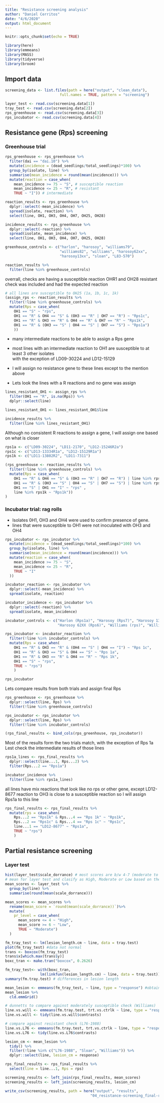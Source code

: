 ```yaml
---
title: "Resistance screening analysis"
author: "Daniel Cerritos"
date: "4/6/2020"
output: html_document
---
```


```r
knitr::opts_chunk$set(echo = TRUE)
```

```r
library(here)
library(emmeans)
library(MASS)
library(tidyverse)
library(broom)
```

## Import data

```r
screening_data <- list.files(path = here("output", "clean_data"), 
                         full.names = TRUE, pattern = "screening")

layer_test <- read.csv(screening.data[1])
tray_test <- read.csv(screening.data[2])
rps_greenhouse <- read.csv(screening.data[3])
rps_incubator <- read.csv(screening.data[4])
```

## Resistance gene (Rps) screening 

### Greenhouse trial

```r
rps_greenhouse <- rps_greenhouse %>% 
  filter(dai == "dai.10") %>% 
  mutate(incidence = (dead_seedlings/total_seedlings)*100) %>% 
  group_by(isolate, line) %>% 
  summarise(mean_incidence = round(mean(incidence))) %>% 
  mutate(reaction = case_when(
    mean_incidence >= 75 ~ "S", # susceptible reaction
    mean_incidence <= 25 ~ "R", # resistant
    TRUE ~ "I")) # intermediate 

reaction_results <- rps_greenhouse %>% 
  dplyr::select(-mean_incidence) %>% 
  spread(isolate, reaction) %>% 
  select(line, OH1, OH3, OH4, OH7, OH25, OH28) 

incidence_results <- rps_greenhouse %>% 
  dplyr::select(-reaction) %>% 
  spread(isolate, mean_incidence) %>% 
  select(line, OH1, OH3, OH4, OH7, OH25, OH28) 

greenhouse_controls <- c("harlon", "harosoy", "williams79", 
                         "williams82", "williams", "harosoy62xx", 
                         "harosoy13xx", "sloan", "L83-570")

reaction_results %>% 
  filter(line %in% greenhouse_controls) 
```

overrall, checks are having a susceptible reaction
OHR1 and OH28 resistant check was included and had the expected reaction

```r
# all lines are susceptible to OH25 (1a, 1b, 1c, 1k)
(assign_rps <- reaction_results %>% 
  filter(!line %in% greenhouse_controls) %>% 
  mutate(Rps = case_when(
    OH1 == "S" ~ "rps",
    OH1 == "R" & OH4 == "S" & (OH3 == "R" | OH7 == "R") ~ "Rps1c", 
    OH1 == "R" & OH3 == "R" & OH4 == "R" & OH7 == "R" ~ "Rps1k", 
    OH1 == "R" & (OH3 == "S" | OH4 == "S" | OH7 == "S") ~ "Rps1a")
    ))
```

- many intermediate reactions to be able to assign a Rps gene  

- most lines with an intermediate reaction to OH1 are susceptible to at least 3 other isolates  
with the exception of LD09-30224 and LD12-15129

- I will assign no resistance gene to these lines except to the mention above

- Lets look the lines with a R reactions and no gene was assign 

```r
lines_resistant_OH1 <- assign_rps %>% 
  filter(OH1 == "R", is.na(Rps)) %>%
  dplyr::select(line)

lines_resistant_OH1 <- lines_resistant_OH1$line

incidence_results %>% 
  filter(line %in% lines_resistant_OH1)
```

Although no consistent R reactions to assign a gene, I will assign one based on what is closer

```r
rps1a <- c("LD09-30224", "LD11-2170", "LD12-15246R2a")
rps1c <- c("LD13-13334R1a", "LD12-15129R1a")
rps1k <- c("LD11-13802R2", "LD11-7311")

(rps_greenhouse <- reaction_results %>% 
  filter(!line %in% greenhouse_controls) %>% 
  mutate(Rps = case_when(
    OH1 == "R" & OH4 == "S" & (OH3 == "R" | OH7 == "R") | line %in% rps1c ~ "Rps1c", 
    OH1 == "R" & (OH3 == "S" | OH4 == "S" | OH7 == "S") | line %in% rps1a ~ "Rps1a", 
    OH1 == "S" | OH1 == "I" ~ "rps" ,
    line %in% rps1k ~ "Rps1k"))
)
```

### Incubator trial: rag rolls 

- Isolates 0H1, OH3 and OH4 were used to confirm presence of gene.
- lines that were susceptible to OH1 were not inoculated with OH3 and OH4

```r
rps_incubator <- rps_incubator %>% 
  mutate(incidence = (dead_seedlings/total_seedlings)*100) %>% 
  group_by(isolate, line) %>% 
  summarise(mean_incidence = round(mean(incidence))) %>% 
  mutate(reaction = case_when(
    mean_incidence >= 75 ~ "S", 
    mean_incidence <= 25 ~ "R", 
    TRUE ~ "I"
  ))

incubator_reaction <- rps_incubator %>% 
  dplyr::select(-mean_incidence) %>% 
  spread(isolate, reaction)

incubator_incidence <- rps_incubator %>% 
  dplyr::select(-reaction) %>% 
  spread(isolate, mean_incidence)

incubator_controls <- c("Harlon (Rps1a)", "Harosoy (Rps7)", "Harosoy 13x (Rps1b)", 
                        "Harosoy 62XX (Rps6)", "Williams (rps)", "Williams 79 (Rps1c)")

rps_incubator <- incubator_reaction %>%
  filter(!line %in% incubator_controls) %>% 
  mutate(Rps = case_when(
    OH1 == "R" & OH3 == "R" & (OH4 == "S" | OH4 == "I") ~ "Rps 1c", 
    OH1 == "R" & OH3 == "S" & OH4 == "S" ~ "Rps 1a", 
    OH1 == "R" & OH3 == "R" & OH4 == "R" ~ "Rps 1k", 
    OH1 == "S" ~ "rps", 
    TRUE ~ "rps")
    )

rps_incubator
```

Lets compare results from both trials and assign final Rps

```r

rps_greenhouse <- rps_greenhouse %>% 
  dplyr::select(line, Rps) %>% 
  filter(!line %in% greenhouse_controls)

rps_incubator <- rps_incubator %>% 
  dplyr::select(line, Rps) %>% 
  filter(!line %in% incubator_controls)

(rps_final_results <- bind_cols(rps_greenhouse, rps_incubator))
```

Most of the results form the two trials match, with the exception of Rps 1a  
Lest check the intermediate results of those lines

```r
rps1a_lines <- rps_final_results %>% 
  dplyr::select(line...1, Rps...2) %>% 
  filter(Rps...2 == "Rps1a")

incubator_incidence %>% 
  filter(line %in% rps1a_lines)
```

all lines have mix reactions that look like no rps or other gene, except LD12-8677
reaction to OH3 is close to a susceptible reaction so I will assign Rps1a to this line

```r
rps_final_results <- rps_final_results %>% 
  mutate(rps = case_when(
    Rps...2 == "Rps1k" & Rps...4 == "Rps 1k" ~ "Rps1k", 
    Rps...2 == "Rps1c" & Rps...4 == "Rps 1c" ~ "Rps1c", 
    line...1 == "LD12-8677" ~ "Rps1a", 
    TRUE ~ "rps")
    )
```

## Partial resistance screening

### Layer test

```r
hist(layer_test$scale_dorrance) # most scores are b/w 4-7 (moderate to low levels)
# mean for layer test and clasify as High, Moderate or Low based on the score mean
mean_scores <- layer_test %>% 
  group_by(line) %>% 
  summarise(round(mean(scale_dorrance)))

mean_scores <- mean_scores %>% 
  rename(mean_score = `round(mean(scale_dorrance))`)%>% 
  mutate(
    pr_level = case_when(
      mean_score <= 4 ~ "High", 
      mean_score >= 6 ~ "Low", 
      TRUE ~ "Moderate")
  )
```

```r
fm_tray_test <- lm(lesion_length.cm ~ line, data = tray.test) 
plot(fm_tray_test) #data not normal
trans <- boxcox(fm_tray_test) 
trans$x[which.max(trans$y)]
boxc_tran <- make.tran("boxcox", 0.2626)
```

```r
fm_tray_test<- with(boxc_tran, 
                lm(linkfun(lesion_length.cm) ~ line, data = tray.test))
summary(fm.tray.test) # differences in lesion length 

mean_lesion <- emmeans(fm_tray_test, ~ line, type = "response") #obtain back-transformed emmmeans    
mean_lesion %>% 
  cld.emmGrid()

# dunnetts to compare against moderately susceptible check (Williams)
line.vs.will <- emmeans(fm.tray.test, trt.vs.ctrlk ~ line, type = "response")
line.vs.will <- tidy(line.vs.will$contrasts)

# compare against resistant check (L76-1988)
line.vs.L76 <- emmeans(fm.tray.test, trt.vs.ctrlk ~ line, type = "response", ref = 1)
line.vs.L76 <- tidy(line.vs.L76$contrasts)
```

```r
lesion_cm <- mean_lesion %>% 
  tidy() %>% 
  filter(!line %in% c("L76-1988", "Sloan", "Williams")) %>% 
  dplyr::select(line, lesion_cm = response)

rps_final_results <- rps_final_results %>% 
  select(line = line...1, Rps = rps)

screening_results <- left_join(rps_final_results, mean_scores)
screening_results <- left_join(screening_results, lesion_cm)

write_csv(screening_results, path = here("output", "results", 
                                       "04_resistance-screening_final-results.csv"))
```